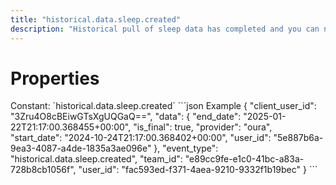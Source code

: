 ```yaml
---
title: "historical.data.sleep.created"
description: "Historical pull of sleep data has completed and you can now pull data for this resource."
---
```

# Properties
<ResponseField name="event_type" type="const string" required="true">
Constant: `historical.data.sleep.created`
</ResponseField>
<ResponseField name="team_id" type="string" required="true">
</ResponseField>
<ResponseField name="user_id" type="string" required="true">
</ResponseField>
<ResponseField name="client_user_id" type="string" required="true">
</ResponseField>
<ResponseField name="data" type="HistoricalDataCreated" required="true">
<Expandable title="HistoricalDataCreated" defaultOpen="true">
<ResponseField name="user_id" type="string" required="true">
</ResponseField>
<ResponseField name="start_date" type="string" required="true">
</ResponseField>
<ResponseField name="end_date" type="string" required="true">
</ResponseField>
<ResponseField name="is_final" type="boolean" required="true">
</ResponseField>
<ResponseField name="provider" type="string" required="true">
</ResponseField>
</Expandable>
</ResponseField>
<ResponseExample>
```json Example
{
  "client_user_id": "3Zru4O8cBEiwGTsXgUQGaQ==",
  "data": {
    "end_date": "2025-01-22T21:17:00.368455+00:00",
    "is_final": true,
    "provider": "oura",
    "start_date": "2024-10-24T21:17:00.368402+00:00",
    "user_id": "5e887b6a-9ea3-4087-a4de-1835a3ae096e"
  },
  "event_type": "historical.data.sleep.created",
  "team_id": "e89cc9fe-e1c0-41bc-a83a-728b8cb1056f",
  "user_id": "fac593ed-f371-4aea-9210-9332f1b19bec"
}
```
</ResponseExample>
